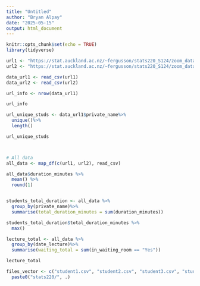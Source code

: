```yaml
---
title: "Untitled"
author: "Bryan Alpay"
date: "2025-05-15"
output: html_document
---
```


```r
knitr::opts_chunk$set(echo = TRUE)
library(tidyverse)

url1 <- "https://stat.auckland.ac.nz/~fergusson/stats220_S124/zoom_data/participants5.csv"
url2 <- "https://stat.auckland.ac.nz/~fergusson/stats220_S124/zoom_data/participants1.csv"

data_url1 <- read_csv(url1)
data_url2 <- read_csv(url2)
```


```r


url_info <- nrow(data_url1)

url_info

url_unique_studs <- data_url1$private_name%>%
  unique()%>%
  length()

url_unique_studs




```
```r
# All data
all_data <- map_df(c(url1, url2), read_csv)


```
```r
all_data$duration_minutes %>%
  mean() %>%
  round(1)


students_total_duration <- all_data %>%
  group_by(private_name)%>%
  summarise(total_duration_minutes = sum(duration_minutes))

students_total_duration$total_duration_minutes %>%
  max()

lecture_total <- all_data %>%
  group_by(date_lecture)%>%
  summarise(waiting_total = sum(in_waiting_room == "Yes"))

lecture_total
```

```r
files_vector <- c("student1.csv", "student2.csv", "student3.csv", "student4.csv", "student5.csv", "student6.csv", "student7.csv", "student8.csv", "student9.csv") %>%
  paste0("stats220/", .)



```